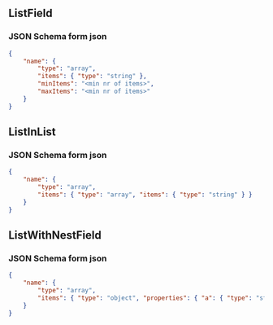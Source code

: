 

<Meta title="Uniforms/ListField" component={ListField} />

## ListField

<Story name="ListField">
    <UserInputContainer
        stepUserInput={createForm({
            name: {
                type: "array",
                items: { type: "string" },
                minItems: number("Minimal number of items"),
                maxItems: number("Maximal number of items")
            }
        })}
    />
</Story>

### JSON Schema form json

```json
{
    "name": {
        "type": "array",
        "items": { "type": "string" },
        "minItems": "<min nr of items>",
        "maxItems": "<min nr of items>"
    }
}
```

## ListInList

<Story name="ListInList">
    <UserInputContainer
        stepUserInput={createForm({ name: { type: "array", items: { type: "array", items: { type: "string" } } } })}
    />
</Story>

### JSON Schema form json

```json
{
    "name": {
        "type": "array",
        "items": { "type": "array", "items": { "type": "string" } }
    }
}
```

## ListWithNestField

<Story name="ListWithNestField">
    <UserInputContainer
        stepUserInput={createForm({
            name: {
                type: "array",
                items: { type: "object", properties: { a: { type: "string" }, b: { type: "string" } } }
            }
        })}
    />
</Story>

### JSON Schema form json

```json
{
    "name": {
        "type": "array",
        "items": { "type": "object", "properties": { "a": { "type": "string" }, "b": { "type": "string" } } }
    }
}
```

